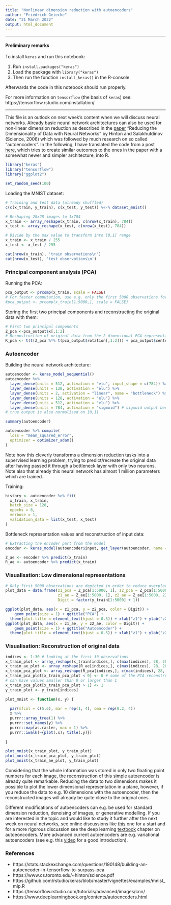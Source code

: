 ```yaml
---
title: "Nonlinear dimension reduction with autoencoders"
author: "Friedrich Geiecke"
date: "21 March 2022"
output: html_document
---
```


--------------------------------------------------------------------------------

#### Preliminary remarks

To install `keras` and run this notebook:

1. Run `install.packages("keras")`
2. Load the package with `library("keras")`
3. Then run the function `install_keras()` in the R-console

Afterwards the code in this notebook should run properly.

For more information on `tensorflow` (the basis of `keras`) see: https://tensorflow.rstudio.com/installation/

--------------------------------------------------------------------------------

This file is an outlook on next week's content when we will discuss neural networks. Already basic neural network architectures can also be used for non-linear dimension reduction as described in the [paper](https://www.cs.toronto.edu/~hinton/science.pdf) "Reducing the Dimensionality of Data with Neural Networks" by Hinton and Salakhutdinov (Science, 2006) which was followed by much research on so called "autoencoders". In the following, I have translated the code from a post [here](https://stats.stackexchange.com/questions/190148/building-an-autoencoder-in-tensorflow-to-surpass-pca), which tries to create similar outcomes to the ones in the paper with a somewhat newer and simpler architecture, into R.


```r
library("keras")
library("tensorflow")
library("ggplot2")
```

```r
set_random_seed(100)
```

Loading the MNIST dataset:

```r
# Training and test data (already shuffled)
c(c(x_train, y_train), c(x_test, y_test)) %<-% dataset_mnist()

# Reshaping 28x28 images to 1x784
x_train <- array_reshape(x_train, c(nrow(x_train), 784))
x_test <- array_reshape(x_test, c(nrow(x_test), 784))

# Divide by the max value to transform into [0,1] range
x_train <- x_train / 255
x_test <- x_test / 255

cat(nrow(x_train), 'train observations\n')
cat(nrow(x_test), 'test observations\n')
```


### Principal component analysis (PCA)

Running the PCA:

```r
pca_output <- prcomp(x_train, scale = FALSE)
# For faster computation, use e.g. only the first 5000 observations for the PCA
#pca_output <- prcomp(x_train[1:5000,], scale = FALSE)
```

Storing the first two principal components and reconstructing the original data with them:

```r
# First two principal components
Z_pca <-pca_output$x[,1:2]
# Reconstruction of original data from the 2-dimensional PCA representation
R_pca <- t(t(Z_pca %*% t(pca_output$rotation[,1:2])) + pca_output$center)
```


### Autoencoder

Building the neural network architecture:

```r
autoencoder <- keras_model_sequential()
autoencoder %>%
  layer_dense(units = 512, activation = "elu", input_shape = c(784)) %>%  
  layer_dense(units = 128, activation = "elu") %>%
  layer_dense(units = 2, activation = "linear", name = "bottleneck") %>%
  layer_dense(units = 128, activation = "elu") %>%
  layer_dense(units = 512, activation = "elu") %>%
  layer_dense(units = 784, activation = "sigmoid") # sigmoid output because
# true output is also normalised on [0,1]

summary(autoencoder)

autoencoder %>% compile(
  loss = "mean_squared_error",
  optimizer = optimizer_adam()
)
```

Note how this cleverly transforms a dimension reduction tasks into a supervised learning problem, trying to predict/recreate the original data after having passed it through a bottleneck layer with only two neurons. Note also that already this neural network has almost 1 million parameters which are trained.

Training:

```r
history <- autoencoder %>% fit(
  x_train, x_train,
  batch_size = 128,
  epochs = 8,
  verbose = 1,
  validation_data = list(x_test, x_test)
)
```

Bottleneck representation values and reconstruction of input data:

```r
# Extracting the encoder part from the model
encoder <- keras_model(autoencoder$input, get_layer(autoencoder, name = "bottleneck")$output)

Z_ae <- encoder %>% predict(x_train)
R_ae <- autoencoder %>% predict(x_train)
```


### Visuallsation: Low dimensional representations

```r
# Only first 5000 observations are depicted in order to reduce overplotting
plot_data = data.frame(z1_pca = Z_pca[1:5000, 1], z2_pca = Z_pca[1:5000, 2],
                       z1_ae = Z_ae[1:5000, 1], z2_ae = Z_ae[1:5000, 2],
                       Digit = factor(y_train[1:5000] + 1))
```

```r
ggplot(plot_data, aes(x = z1_pca, y = z2_pca, color = Digit)) + 
    geom_point(size = 1) + ggtitle("PCA") +
  theme(plot.title = element_text(hjust = 0.5)) + xlab("z1") + ylab("z2")
ggplot(plot_data, aes(x = z1_ae, y = z2_ae, color = Digit)) +
    geom_point(size = 1) + ggtitle("Autoencoder") + 
  theme(plot.title = element_text(hjust = 0.5)) + xlab("z1") + ylab("z2")
```

### Visualisation: Reconstruction of original data

```r
indices <- 1:30 # looking at the first 30 observations
x_train_plot <- array_reshape(x_train[indices,], c(max(indices), 28, 28))
x_train_ae_plot <- array_reshape(R_ae[indices,], c(max(indices), 28, 28))
x_train_pca_plot <- array_reshape(R_pca[indices,], c(max(indices), 28, 28))
x_train_pca_plot[x_train_pca_plot < 0] <- 0 # some of the PCA reconstructions
# can have values smaller than 0 or larger than 1
x_train_pca_plot[x_train_pca_plot > 1] <- 1
y_train_plot <- y_train[indices]

plot_mnist <- function(x, y) {
  
  par(mfcol = c(5,6), mar = rep(1, 4), oma = rep(0.2, 4))
  x %>% 
  purrr::array_tree(1) %>%
  purrr::set_names(y) %>% 
  purrr::map(as.raster, max = 1) %>%
  purrr::iwalk(~{plot(.x); title(.y)})
  
}
```

```r
plot_mnist(x_train_plot, y_train_plot)
plot_mnist(x_train_pca_plot, y_train_plot)
plot_mnist(x_train_ae_plot, y_train_plot)
```

Considering that the whole information was stored in only two floating point numbers for each image, the reconstruction of this simple autoencoder is already quite remarkable. Reducing the data to two dimensions makes it possible to plot the lower dimensional representation in a plane, however, if you reduce the data to e.g. 10 dimensions with the autoencoder, then the reconstructed images will already be quite close to the original ones.

Different modifications of autoencoders can e.g. be used for standard dimension reduction, denoising of images, or generative modelling. If you are interested in the topic and would like to study it further after the next week on neural networks, see online discussions like [this](https://towardsdatascience.com/applied-deep-learning-part-3-autoencoders-1c083af4d798) one for a start and for a more rigorous discussion see the deep learning [textbook](https://www.deeplearningbook.org/contents/autoencoders.html) chapter on autoeoncoders. More advanced current autoencoders are e.g. variational autoencoders (see e.g. this [video](https://youtu.be/9zKuYvjFFS8) for a good introduction).


### References

- https://stats.stackexchange.com/questions/190148/building-an-autoencoder-in-tensorflow-to-surpass-pca
- https://www.cs.toronto.edu/~hinton/science.pdf
- https://github.com/rstudio/keras/blob/master/vignettes/examples/mnist_mlp.R
- https://tensorflow.rstudio.com/tutorials/advanced/images/cnn/
- https://www.deeplearningbook.org/contents/autoencoders.html
